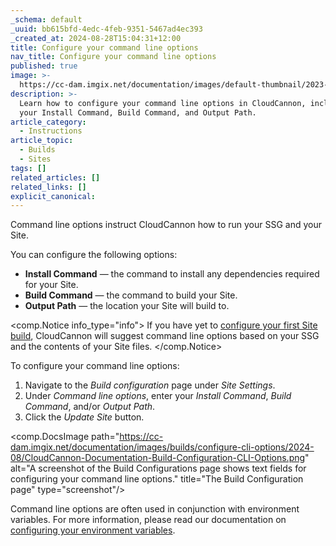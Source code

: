 ```yaml
---
_schema: default
_uuid: bb615bfd-4edc-4feb-9351-5467ad4ec393
_created_at: 2024-08-28T15:04:31+12:00
title: Configure your command line options
nav_title: Configure your command line options
published: true
image: >-
  https://cc-dam.imgix.net/documentation/images/default-thumbnail/2023-Q4/CloudCannon-Documentation-Thumbnail.png
description: >-
  Learn how to configure your command line options in CloudCannon, including
  your Install Command, Build Command, and Output Path.
article_category:
  - Instructions
article_topic:
  - Builds
  - Sites
tags: []
related_articles: []
related_links: []
explicit_canonical:
---
```

Command line options instruct CloudCannon how to run your SSG and your Site.

You can configure the following options:

* **Install Command** — the command to install any dependencies required for your Site.
* **Build Command** — the command to build your Site.
* **Output Path** — the location your Site will build to.

<comp.Notice info_type="info">
  If you have yet to [configure your first Site build](/documentation/articles/configure-your-first-build/), CloudCannon will suggest command line options based on your SSG and the contents of your Site files.
</comp.Notice>

To configure your command line options:

1. Navigate to the *Build configuration* page under *Site Settings*.
2. Under *Command line options*, enter your *Install Command*, *Build Command*, and/or *Output Path*.
3. Click the *Update Site* button.

<comp.DocsImage path="https://cc-dam.imgix.net/documentation/images/builds/configure-cli-options/2024-08/CloudCannon-Documentation-Build-Configuration-CLI-Options.png" alt="A screenshot of the Build Configurations page shows text fields for configuring your command line options." title="The Build Configuration page" type="screenshot"/>

Command line options are often used in conjunction with environment variables. For more information, please read our documentation on [configuring your environment variables](/documentation/articles/configure-your-environment-variables/).